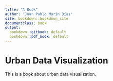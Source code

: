 ```yaml
---
title: "A Book"
author: "Juan Pablo Marín Díaz"
site: bookdown::bookdown_site
documentclass: book
output:
  bookdown::gitbook: default
  bookdown::pdf_book: default
---
```


# Urban Data Visualization {-}

This is a book about urban data visualization.